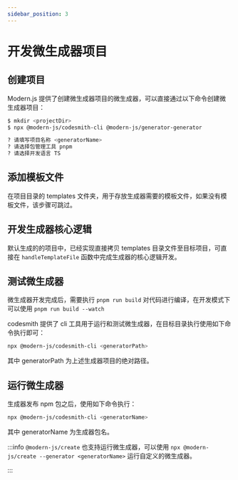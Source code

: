 ```yaml
---
sidebar_position: 3
---
```


# 开发微生成器项目

## 创建项目

Modern.js 提供了创建微生成器项目的微生成器，可以直接通过以下命令创建微生成器项目：

```bash
$ mkdir <projectDir>
$ npx @modern-js/codesmith-cli @modern-js/generator-generator

? 请填写项目名称 <generatorName>
? 请选择包管理工具 pnpm
? 请选择开发语言 TS
```

## 添加模板文件

在项目目录的 templates 文件夹，用于存放生成器需要的模板文件，如果没有模板文件，该步骤可跳过。

## 开发生成器核心逻辑

默认生成的的项目中，已经实现直接拷贝 templates 目录文件至目标项目，可直接在 `handleTemplateFile` 函数中完成生成器的核心逻辑开发。

## 测试微生成器

微生成器开发完成后，需要执行 `pnpm run build` 对代码进行编译，在开发模式下可以使用 `pnpm run build --watch`

codesmith 提供了 cli 工具用于运行和测试微生成器，在目标目录执行使用如下命令执行即可：

```bash
npx @modern-js/codesmith-cli <generatorPath>
```

其中 generatorPath 为上述生成器项目的绝对路径。

## 运行微生成器

生成器发布 npm 包之后，使用如下命令执行：

```bash
npx @modern-js/codesmith-cli <generatorName>
```

其中 generatorName 为生成器包名。

:::info
`@modern-js/create` 也支持运行微生成器，可以使用 `npx @modern-js/create --generator <generatorName>` 运行自定义的微生成器。

:::
